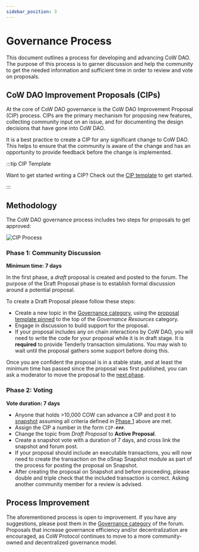 ```yaml
---
sidebar_position: 3
---
```



# Governance Process

<Living />

This document outlines a process for developing and advancing CoW DAO. The purpose of this process is to garner discussion and help the community to get the needed information and sufficient time in order to review and vote on proposals.

## CoW DAO Improvement Proposals (CIPs)

At the core of CoW DAO governance is the CoW DAO Improvement Proposal (CIP) process. CIPs are the primary mechanism for proposing new features, collecting community input on an issue, and for documenting the design decisions that have gone into CoW DAO.

It is a best practice to create a CIP for any significant change to CoW DAO. This helps to ensure that the community is aware of the change and has an opportunity to provide feedback before the change is implemented.

:::tip CIP Template

Want to get started writing a CIP? Check out the [CIP template](template) to get started.

:::

## Methodology

The CoW DAO governance process includes two steps for proposals to get approved:

![CIP Process](/img/governance/cip-process.jpg)

### Phase 1: Community Discussion

**Minimum time: 7 days**

In the first phase, a *draft* proposal is created and posted to the forum. The purpose of the Draft Proposal phase is to establish formal discussion around a potential proposal.

To create a Draft Proposal please follow these steps:

- Create a new topic in the [Governance category](https://forum.cow.fi/c/cow-improvement-proposals-cip/6/none), using the [proposal template pinned](https://forum.cow.fi/t/cip-0-template/28) to the top of the _Governance Resources_ category.
- Engage in discussion to build support for the proposal.
- If your proposal includes any on chain interactions by CoW DAO, you will need to write the code for your proposal while it is in draft stage. It is **required** to provide Tenderly transaction simulations. You may wish to wait until the proposal gathers some support before doing this.

Once you are confident the proposal is in a stable state, and at least the minimum time has passed since the proposal was first published, you can ask a moderator to move the proposal to the [next phase](#phase-2-voting).

### Phase 2: Voting

**Vote duration: 7 days**

- Anyone that holds >10,000 COW can advance a CIP and post it to [snapshot](https://snapshot.org/#/cow.eth) assuming all criteria defined in [Phase 1](#phase-1-community-discussion) above are met.
- Assign the CIP a number in the form `CIP-###`.
- Change the topic from _Draft Proposal_ to **Active Proposal**.
- Create a snapshot vote with a duration of 7 days, and cross link the snapshot and forum post.
- If your proposal should include an executable transactions, you will now need to create the transaction on the oSnap Snapshot module as part of the process for posting the proposal on Snapshot.
- After creating the proposal on Snapshot and before proceeding, please double and triple check that the included transaction is correct. Asking another community member for a review is advised.

## Process Improvement

The aforementioned process is open to improvement. If you have any suggestions, please post them in the [Governance category](https://forum.cow.fi/c/cow-improvement-proposals-cip/6/none) of the forum. Proposals that increase governance efficiency and/or decentralization are encouraged, as CoW Protocol continues to move to a more community-owned and decentralized governance model.
